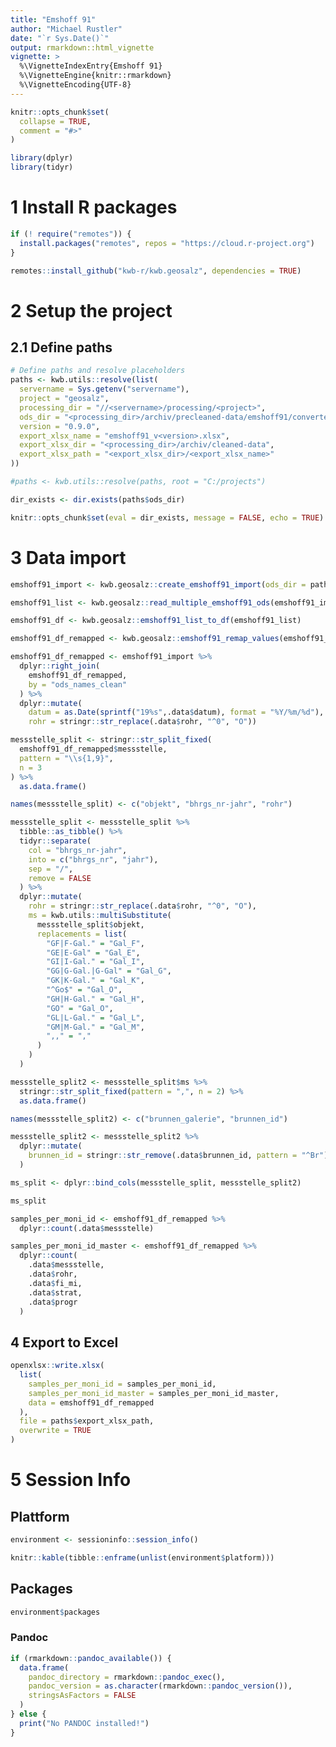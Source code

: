 ```yaml
---
title: "Emshoff 91"
author: "Michael Rustler"
date: "`r Sys.Date()`"
output: rmarkdown::html_vignette
vignette: >
  %\VignetteIndexEntry{Emshoff 91}
  %\VignetteEngine{knitr::rmarkdown}
  %\VignetteEncoding{UTF-8}
---
```


```r
knitr::opts_chunk$set(
  collapse = TRUE,
  comment = "#>"
)

library(dplyr)
library(tidyr)
```

# 1 Install R packages

```r
if (! require("remotes")) {
  install.packages("remotes", repos = "https://cloud.r-project.org")
}

remotes::install_github("kwb-r/kwb.geosalz", dependencies = TRUE)
```

# 2 Setup the project 

## 2.1 Define paths

```r
# Define paths and resolve placeholders
paths <- kwb.utils::resolve(list(
  servername = Sys.getenv("servername"),
  project = "geosalz", 
  processing_dir = "//<servername>/processing/<project>",
  ods_dir = "<processing_dir>/archiv/precleaned-data/emshoff91/converted_ods", 
  version = "0.9.0",
  export_xlsx_name = "emshoff91_v<version>.xlsx",
  export_xlsx_dir = "<processing_dir>/archiv/cleaned-data",
  export_xlsx_path = "<export_xlsx_dir>/<export_xlsx_name>"
))

#paths <- kwb.utils::resolve(paths, root = "C:/projects")
```

```r
dir_exists <- dir.exists(paths$ods_dir)

knitr::opts_chunk$set(eval = dir_exists, message = FALSE, echo = TRUE)
```

# 3 Data import

```r
emshoff91_import <- kwb.geosalz::create_emshoff91_import(ods_dir = paths$ods_dir)

emshoff91_list <- kwb.geosalz::read_multiple_emshoff91_ods(emshoff91_import)

emshoff91_df <- kwb.geosalz::emshoff91_list_to_df(emshoff91_list)

emshoff91_df_remapped <- kwb.geosalz::emshoff91_remap_values(emshoff91_df)

emshoff91_df_remapped <- emshoff91_import %>%  
  dplyr::right_join(
    emshoff91_df_remapped,
    by = "ods_names_clean"
  ) %>% 
  dplyr::mutate(
    datum = as.Date(sprintf("19%s",.data$datum), format = "%Y/%m/%d"),
    rohr = stringr::str_replace(.data$rohr, "^0", "O"))

messstelle_split <- stringr::str_split_fixed(
  emshoff91_df_remapped$messstelle, 
  pattern = "\\s{1,9}",
  n = 3
) %>% 
  as.data.frame()

names(messstelle_split) <- c("objekt", "bhrgs_nr-jahr", "rohr")  

messstelle_split <- messstelle_split %>% 
  tibble::as_tibble() %>% 
  tidyr::separate(
    col = "bhrgs_nr-jahr", 
    into = c("bhrgs_nr", "jahr"),
    sep = "/",
    remove = FALSE
  ) %>% 
  dplyr::mutate(
    rohr = stringr::str_replace(.data$rohr, "^0", "O"), 
    ms = kwb.utils::multiSubstitute(
      messstelle_split$objekt,
      replacements = list(
        "GF|F-Gal." = "Gal_F",
        "GE|E-Gal" = "Gal_E",
        "GI|I-Gal." = "Gal_I",
        "GG|G-Gal.|G-Gal" = "Gal_G",
        "GK|K-Gal." = "Gal_K",
        "^Go$" = "Gal_O",
        "GH|H-Gal." = "Gal_H", 
        "GO" = "Gal_O",
        "GL|L-Gal." = "Gal_L", 
        "GM|M-Gal." = "Gal_M",
        ",," = ","
      )
    )
  ) 

messstelle_split2 <- messstelle_split$ms %>%
  stringr::str_split_fixed(pattern = ",", n = 2) %>%  
  as.data.frame()

names(messstelle_split2) <- c("brunnen_galerie", "brunnen_id")

messstelle_split2 <- messstelle_split2 %>% 
  dplyr::mutate(
    brunnen_id = stringr::str_remove(.data$brunnen_id, pattern = "^Br")
  )

ms_split <- dplyr::bind_cols(messstelle_split, messstelle_split2)

ms_split

samples_per_moni_id <- emshoff91_df_remapped %>%  
  dplyr::count(.data$messstelle) 

samples_per_moni_id_master <- emshoff91_df_remapped %>%  
  dplyr::count(
    .data$messstelle, 
    .data$rohr,
    .data$fi_mi, 
    .data$strat,
    .data$progr
  ) 
```

## 4 Export to Excel

```r
openxlsx::write.xlsx(
  list(
    samples_per_moni_id = samples_per_moni_id, 
    samples_per_moni_id_master = samples_per_moni_id_master,
    data = emshoff91_df_remapped
  ),
  file = paths$export_xlsx_path,
  overwrite = TRUE
)
```

# 5 Session Info 

## Plattform

```r
environment <- sessioninfo::session_info()  

knitr::kable(tibble::enframe(unlist(environment$platform)))
```

## Packages

```r
environment$packages
```

### Pandoc

```r
if (rmarkdown::pandoc_available()) {
  data.frame(
    pandoc_directory = rmarkdown::pandoc_exec(),
    pandoc_version = as.character(rmarkdown::pandoc_version()), 
    stringsAsFactors = FALSE
  )
} else {
  print("No PANDOC installed!")
}

```
